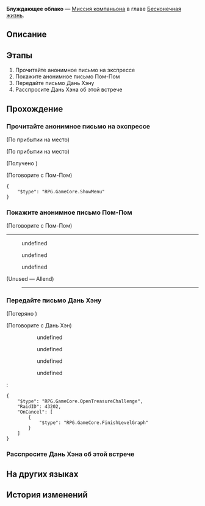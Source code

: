 {{Дополнить|Диалоги.}}
{{Миссия Инфобокс
|id              = 2021001
|Название        = 
|Изображение     = Миссия Освоения Блуждающее облако.png
|Тип             = Миссия компаньона
|События         = 
|Глава           = Бесконечная жизнь
|Условия         = Завершена [[Миссия Освоения]] ''[[Конец погребения, начало пути]]''
|Персонажи       = Дань Хэн; Первопроходец; Пом-Пом
|СтартЛокация    = [[Звёздный экспресс]] — [[Общий вагон]]
|Локации         = Общий вагон
|Предыдущая      = 
|Следующая       = 
|Награды         = Опыт Освоения*600; Звёздный нефрит*100; Путеводитель путешественника*6; Утраченный кристалл*4; Lifeless Blade*6; Кредиты*50 000
}}
'''Блуждающее облако''' — [[Миссия компаньона]] в главе [[Бесконечная жизнь]].

==Описание==
{{Описание|Грешница сдаётся, а герой воссоединяется с друзьями. Но они не подозревают, что меч в её руках указывает на шрамы в её душе.}}

==Этапы==
# Прочитайте анонимное письмо на экспрессе
# Покажите анонимное письмо Пом-Пом
# Передайте письмо Дань Хэну
# Расспросите Дань Хэна об этой встрече

==Прохождение==
{{Дополнить}}


===Прочитайте анонимное письмо на экспрессе===
{{Описание миссии|локация=Общий вагон|Письмо без отправителя тихо лежит в общем вагоне. Никто о нём не знает, как и о том, кто его получит.}}
{{Диалог Начало}}
;(По прибытии на место)

;(По прибытии на место)
<!--Unknown TalkSentence: 202120107-->

;(Получено {{Item|Письмо неизвестного происхождения|20|x=1|text=Письмо неизвестного происхождения}})

;(Поговорите с Пом-Пом)
<!--Unknown TalkSentence: 202120301-->
<!--Unknown TalkSentence: 202120302-->
<pre>{
	"$type": "RPG.GameCore.ShowMenu"
}</pre>
{{Диалог Конец}}

===Покажите анонимное письмо Пом-Пом===
{{Диалог Начало}}

;(Поговорите с Пом-Пом)
----
<!--Unknown TalkSentence: 202120201-->
:{{Диалог|Стрелка}} undefined
:{{Диалог|Стрелка}} undefined
:{{Диалог|Стрелка}} undefined
;(Unused &mdash; Allend)
:----
{{Диалог Конец}}

===Передайте письмо Дань Хэну===
{{Описание миссии|локация=Спальный вагон|Содержание письма весьма запутанно. Ясно только то, что тот, кто его оставил, хочет пригласить Дань Хэна в знакомые ему «места прошлого», чтобы вспомнить былую дружбу.}}
{{Диалог Начало}}

;(Потеряно {{Item|Письмо неизвестного происхождения|20|x=1|text=Письмо неизвестного происхождения}})

;(Поговорите с Дань Хэн)
:{{tx}}
:<!--Unknown TalkSentence: 202123701-->
::{{Диалог|Стрелка}} undefined
::{{Диалог|Стрелка}} undefined
::{{Диалог|Стрелка}} undefined
<!--Unknown TalkSentence: 202120401-->
::{{Диалог|Стрелка}} undefined
:<!--Unknown TalkSentence: 202120403-->
:<pre>{
	"$type": "RPG.GameCore.OpenTreasureChallenge",
	"RaidID": 43202,
	"OnCancel": [
		{
			"$type": "RPG.GameCore.FinishLevelGraph"
		}
	]
}</pre>
{{Диалог Конец}}

===Расспросите Дань Хэна об этой встрече===
{{Описание миссии|локация=Спальный вагон|Вы передаёте письмо Дань Хэну, и он в одиночку отправляется на встречу, но это не означает, что вас не волнуют будущие события.}}
{{Диалог Начало}}

{{Диалог Конец}}

==На других языках==
{{На других языках
|en   = Clouds Leave No Trace
|zhs  = 云无留迹
|zht  = 雲無留跡
|ja   = 流雲無痕
|ko   = 흔적을 남기지 않은 구름
|es   = Las nubes no dejan huellas
|fr   = Les nuages s'estompent sans laisser de trace
|ru   = Блуждающее облако
|th   = เมฆที่ไร้ร่องรอย
|vi   = Mây Đi Không Dấu Vết
|de   = Die vorbeiziehende Wolke
|id   = Awan Tidak Meninggalkan Jejak
|pt   = Nuvens Não Deixam Rastros
}}

==История изменений==
{{История изменений|2.7}}
